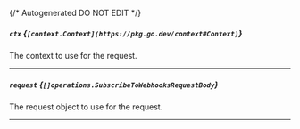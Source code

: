 {/* Autogenerated DO NOT EDIT  */}

##### `ctx` *{`[context.Context](https://pkg.go.dev/context#Context)`}*
The context to use for the request.

---
##### `request` *{`[]operations.SubscribeToWebhooksRequestBody`}*
The request object to use for the request.
<Collapsible>
    <SubscribeToWebhooksRequestBody/>
</Collapsible>

---
